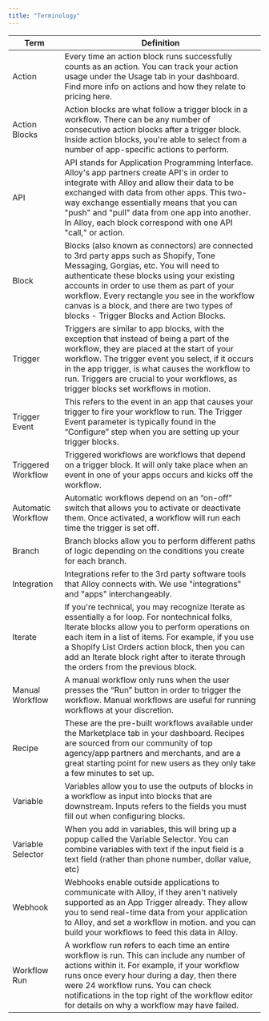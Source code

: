 ```yaml
---
title: "Terminology"
---
```


| Term               | Definition                                                                                                                                                                                                                                                                                                                                                               |
| ------------------ | ------------------------------------------------------------------------------------------------------------------------------------------------------------------------------------------------------------------------------------------------------------------------------------------------------------------------------------------------------------------------ |
| Action             | Every time an action block runs successfully counts as an action. You can track your action usage under the Usage tab in your dashboard. Find more info on actions and how they relate to pricing here.                                                                                                                                                                  |
| Action Blocks      | Action blocks are what follow a trigger block in a workflow. There can be any number of consecutive action blocks after a trigger block. Inside action blocks, you're able to select from a number of app-specific actions to perform.                                                                                                                                   |
| API                | API stands for Application Programming Interface. Alloy's app partners create API's in order to integrate with Alloy and allow their data to be exchanged with data from other apps. This two-way exchange essentially means that you can "push" and "pull" data from one app into another. In Alloy, each block correspond with one API "call," or action.              |
| Block              | Blocks (also known as connectors) are connected to 3rd party apps such as Shopify, Tone Messaging, Gorgias, etc. You will need to authenticate these blocks using your existing accounts in order to use them as part of your workflow. Every rectangle you see in the workflow canvas is a block, and there are two types of blocks - Trigger Blocks and Action Blocks. |
| Trigger            | Triggers are similar to app blocks, with the exception that instead of being a part of the workflow, they are placed at the start of your workflow. The trigger event you select, if it occurs in the app trigger, is what causes the workflow to run. Triggers are crucial to your workflows, as trigger blocks set workflows in motion.                                |
| Trigger Event      | This refers to the event in an app that causes your trigger to fire your workflow to run. The Trigger Event parameter is typically found in the “Configure” step when you are setting up your trigger blocks.                                                                                                                                                            |
| Triggered Workflow | Triggered workflows are workflows that depend on a trigger block. It will only take place when an event in one of your apps occurs and kicks off the workflow.                                                                                                                                                                                                           |
| Automatic Workflow | Automatic workflows depend on an “on-off” switch that allows you to activate or deactivate them. Once activated, a workflow will run each time the trigger is set off.                                                                                                                                                                                                   |
| Branch             | Branch blocks allow you to perform different paths of logic depending on the conditions you create for each branch.                                                                                                                                                                                                                                                      |
| Integration        | Integrations refer to the 3rd party software tools that Alloy connects with. We use "integrations" and "apps" interchangeably.                                                                                                                                                                                                                                           |
| Iterate            | If you're technical, you may recognize Iterate as essentially a for loop. For nontechnical folks, Iterate blocks allow you to perform operations on each item in a list of items. For example, if you use a Shopify List Orders action block, then you can add an Iterate block right after to iterate through the orders from the previous block.                       |
| Manual Workflow    | A manual workflow only runs when the user presses the “Run” button in order to trigger the workflow. Manual workflows are useful for running workflows at your discretion.                                                                                                                                                                                               |
| Recipe             | These are the pre-built workflows available under the Marketplace tab in your dashboard. Recipes are sourced from our community of top agency/app partners and merchants, and are a great starting point for new users as they only take a few minutes to set up.                                                                                                        |
| Variable           | Variables allow you to use the outputs of blocks in a workflow as input into blocks that are downstream. Inputs refers to the fields you must fill out when configuring blocks.                                                                                                                                                                                          |
| Variable Selector  | When you add in variables, this will bring up a popup called the Variable Selector. You can combine variables with text if the input field is a text field (rather than phone number, dollar value, etc)                                                                                                                                                                 |
| Webhook            | Webhooks enable outside applications to communicate with Alloy, if they aren't natively supported as an App Trigger already. They allow you to send real-time data from your application to Alloy, and set a workflow in motion. and you can build your workflows to feed this data in Alloy.                                                                            |
| Workflow Run       | A workflow run refers to each time an entire workflow is run. This can include any number of actions within it. For example, if your workflow runs once every hour during a day, then there were 24 workflow runs. You can check notifications in the top right of the workflow editor for details on why a workflow may have failed.                                    |
